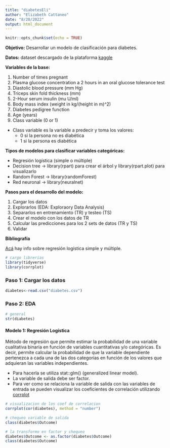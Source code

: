 ```yaml
---
title: "diabetesEli"
author: "Elizabeth Cattaneo"
date: "8/20/2022"
output: html_document
---
```


```r
knitr::opts_chunk$set(echo = TRUE)
```

**Objetivo:**
Desarrollar un modelo de clasificación para diabetes.

**Datos:**
dataset descargado de la plataforma  [kaggle](https://www.kaggle.com/competitions/diabetes-classification/overview)

**Variables de la base:**

1. Number of times pregnant
2. Plasma glucose concentration a 2 hours in an oral glucose tolerance test
3. Diastolic blood pressure (mm Hg)
4. Triceps skin fold thickness (mm)
5. 2-Hour serum insulin (mu U/ml)
6. Body mass index (weight in kg/(height in m)^2)
7. Diabetes pedigree function
8. Age (years)
9. Class variable (0 or 1)

* Class variable es la variable a predecir y toma los valores:
  - 0 si la persona no es diabética
  - 1 si la persona es diabética

**Tipos de modelos para clasificar variables categóricas:**

+ Regresión logística (simple o múltiple)
+ Decision tree -> library(rpart) para crear el árbol y library(rpart.plot) para visualizarlo
+ Random Forest -> library(randomForest)
+ Red neuronal -> library(neuralnet)

**Pasos para el desarrollo del modelo:**

1) Cargar los datos 
2) Explorarlos (EDA: Exploraory Data Analysis)
3) Separarlos en entrenamiento (TR) y testeo (TS)
4) Crear el modelo con los datos de TR
5) Calcular las predicciones para los 2 sets de datos (TR y TS)
6) Validar

**Bibliografía**

[Acá](https://www.cienciadedatos.net/documentos/27_regresion_logistica_simple_y_multiple#Regresi%C3%B3n_log%C3%ADstica_m%C3%BAltiple) hay info sobre regresión logística simple y múltiple.

```r
# cargo librerias
library(tidyverse)
library(corrplot)
```

### **Paso 1: Cargar los datos**

```r
diabetes<-read.csv("diabetes.csv")
```

### **Paso 2: EDA**

```r
# general
str(diabetes)
```

#### **Modelo 1: Regresión Logística**

Método de regresión que permite estimar la probabilidad de una variable cualitativa binaria en función de variables cuantitativas y/o categóricas. Es decir, permite calcular la probabilidad de que la variable dependiente pertenezca a cada una de las dos categorías en función de los valores que adquieran las variables independientes.

* Para hacerla se utiliza stat::glm() (generalized linear model).
* La variable de salida debe ser factor.
* Para ver como se relaciona la variable de salida con las variables de entrada se pueden visualizar los coeficientes de correlación utilizando [corrplot](https://cran.r-project.org/web/packages/corrplot/vignettes/corrplot-intro.html)

```r
# visualizacion de los coef de correlacion
corrplot(cor(diabetes), method = "number")
```

```r
# chequeo variable de salida
class(diabetes$Outcome)
```

```r
# la transformo en factor y chequeo
diabetes$Outcome <- as.factor(diabetes$Outcome)
class(diabetes$Outcome)
```